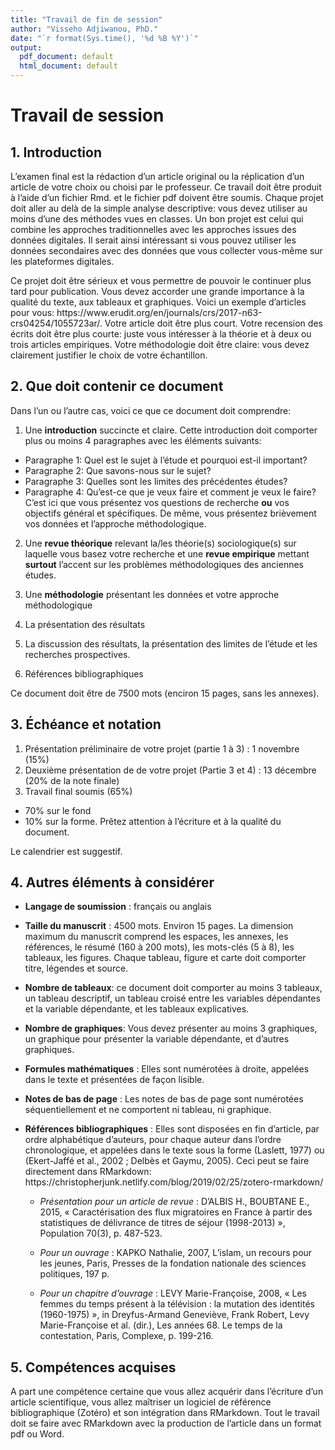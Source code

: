 ```yaml
---
title: "Travail de fin de session"
author: "Visseho Adjiwanou, PhD."
date: "`r format(Sys.time(), '%d %B %Y')`"
output:
  pdf_document: default
  html_document: default
---
```



# Travail de session

## 1. Introduction

L'examen final est la rédaction d'un article original ou la réplication d'un article de votre choix ou choisi par le professeur. Ce travail doit être produit à l'aide d'un fichier Rmd. et le fichier pdf doivent être soumis. Chaque projet doit aller au delà de la simple analyse descriptive: vous devez utiliser au moins d'une des méthodes vues en classes. Un bon projet est celui qui combine les approches traditionnelles avec les approches issues des données digitales. Il serait ainsi intéressant si vous pouvez utiliser les données secondaires avec des données que vous collecter vous-même sur les plateformes digitales. 

Ce projet doit être sérieux et vous permettre de pouvoir le continuer plus tard pour publication. Vous devez accorder une grande importance à la qualité du texte, aux tableaux et graphiques. Voici un exemple d'articles pour vous: https://www.erudit.org/en/journals/crs/2017-n63-crs04254/1055723ar/. Votre article doit être plus court. Votre recension des écrits doit être plus courte: juste vous intéresser à la théorie et à deux ou trois articles empiriques. Votre méthodologie doit être claire: vous devez clairement justifier le choix de votre échantillon.


## 2. Que doit contenir ce document

Dans l'un ou l'autre cas, voici ce que ce document doit comprendre:

1. Une **introduction** succincte et claire. Cette introduction doit comporter plus ou moins 4 paragraphes avec les éléments suivants:
  - Paragraphe 1: Quel est le sujet à l’étude et pourquoi est-il important?
  - Paragraphe 2: Que savons-nous sur le sujet?
  - Paragraphe 3: Quelles sont les limites des précédentes études?
  - Paragraphe 4: Qu'est-ce que je veux faire et comment je veux le faire? C'est ici que vous présentez vos questions de recherche **ou** vos objectifs général et spécifiques. De même, vous présentez brièvement vos données et l'approche méthodologique.

2. Une **revue théorique** relevant la/les théorie(s) sociologique(s) sur laquelle vous basez votre recherche et une **revue empirique** mettant **surtout** l'accent sur les problèmes méthodologiques des anciennes études. 

3. Une **méthodologie** présentant les données et votre approche méthodologique

4. La présentation des résultats

5. La discussion des résultats, la présentation des limites de l'étude et les recherches prospectives.

6. Références bibliographiques

Ce document doit être de 7500 mots (enciron 15 pages, sans les annexes). 

## 3. Échéance et notation

1. Présentation préliminaire de votre projet (partie 1 à 3) : 1 novembre (15%)
2. Deuxième présentation de de votre projet (Partie 3 et 4) : 13 décembre (20% de la note finale)
3. Travail final soumis (65%)
  - 70% sur le fond
  - 10% sur la forme. Prêtez attention à l'écriture et à la qualité du document.

Le calendrier est suggestif. 

## 4. Autres éléments à considérer

- **Langage de soumission** : français ou anglais

- **Taille du manuscrit** : 4500 mots. Environ 15 pages. La dimension maximum du manuscrit comprend les espaces, les annexes, les références, le résumé (160 à 200 mots), les mots-clés (5 à 8), les tableaux, les figures. Chaque tableau, figure et carte doit comporter titre, légendes et source.

- **Nombre de tableaux**: ce document doit comporter au moins 3 tableaux, un tableau descriptif, un tableau croisé entre les variables dépendantes et la variable dépendante, et les tableaux explicatives.

- **Nombre de graphiques**: Vous devez présenter au moins 3 graphiques, un graphique pour présenter la variable dépendante, et d'autres graphiques.

- **Formules mathématiques** : Elles sont numérotées à droite, appelées dans le texte et présentées de façon lisible.

- **Notes de bas de page** : Les notes de bas de page sont numérotées séquentiellement et ne comportent ni tableau, ni graphique.

- **Références bibliographiques** : Elles sont disposées en fin d’article, par ordre alphabétique d’auteurs, pour chaque auteur dans l’ordre chronologique, et appelées dans le texte sous la forme (Laslett, 1977) ou (Ekert-Jaffé et al., 2002 ; Delbès et Gaymu, 2005). 
Ceci peut se faire directement dans RMarkdown: https://christopherjunk.netlify.com/blog/2019/02/25/zotero-rmarkdown/

  - *Présentation pour un article de revue* : D’ALBIS H., BOUBTANE E., 2015, « Caractérisation des flux migratoires en France à partir des statistiques de délivrance de titres de séjour (1998-2013) », Population 70(3), p. 487-523.

  - *Pour un ouvrage* : KAPKO Nathalie, 2007, L’islam, un recours pour les jeunes, Paris, Presses de la fondation nationale des sciences politiques, 197 p.

  - *Pour un chapitre d’ouvrage* : LEVY Marie-Françoise, 2008, « Les femmes du temps présent à la télévision : la mutation des identités (1960-1975) », in Dreyfus-Armand Geneviève, Frank Robert, Levy Marie-Françoise et al. (dir.), Les années 68. Le temps de la contestation, Paris, Complexe, p. 199-216.
  
## 5. Compétences acquises

A part une compétence certaine que vous allez acquérir dans l'écriture d'un article scientifique, vous allez maîtriser un logiciel de référence bibliographique (Zotéro) et son intégration dans RMarkdown. Tout le travail doit se faire avec RMarkdown avec la production de l'article dans un format pdf ou Word.